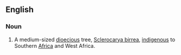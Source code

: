==English==
{{wikipedia}}
===Noun===
{{en-noun}}

# A medium-sized [[dioecious]] tree, [[Sclerocarya birrea]], [[indigenous]] to Southern [[Africa]] and West Africa.